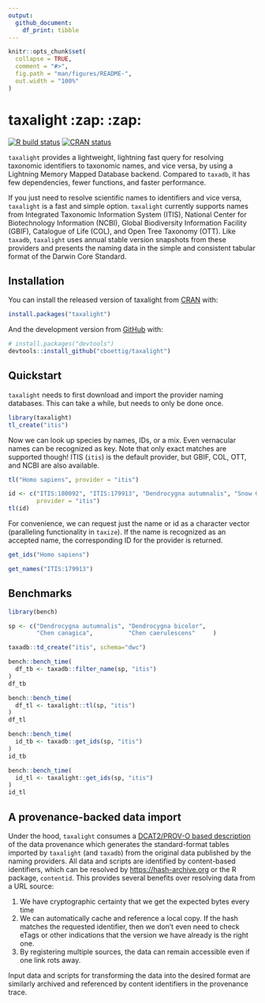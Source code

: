 ```yaml
---
output: 
  github_document:
    df_print: tibble
---
```


<!-- README.md is generated from README.Rmd. Please edit that file -->

```r
knitr::opts_chunk$set(
  collapse = TRUE,
  comment = "#>",
  fig.path = "man/figures/README-",
  out.width = "100%"
)
```

# taxalight :zap: :zap:

<!-- badges: start -->
[![R build status](https://github.com/cboettig/taxalight/workflows/R-CMD-check/badge.svg)](https://github.com/cboettig/taxalight/actions)
[![CRAN status](https://www.r-pkg.org/badges/version/taxalight)](https://CRAN.R-project.org/package=taxalight)
<!-- badges: end -->

`taxalight` provides a lightweight, lightning fast query for resolving taxonomic identifiers to taxonomic names, and vice versa, by using a Lightning Memory Mapped Database backend. Compared to `taxadb`, it has few dependencies, fewer functions, and faster performance.  

If you just need to resolve scientific names to identifiers and vice versa, `taxalight` is a fast and simple option.  `taxalight` currently supports names from Integrated Taxonomic Information System (ITIS),  National Center for Biotechnology Information (NCBI), Global Biodiversity Information Facility (GBIF), Catalogue of Life (COL), and Open Tree Taxonomy (OTT). Like `taxadb`, `taxalight` uses annual stable version snapshots from these providers and presents the naming data in the simple and consistent tabular format of the Darwin Core Standard.


## Installation

You can install the released version of taxalight from [CRAN](https://CRAN.R-project.org) with:

``` r
install.packages("taxalight")
```

And the development version from [GitHub](https://github.com/) with:

``` r
# install.packages("devtools")
devtools::install_github("cboettig/taxalight")
```

## Quickstart

`taxalight` needs to first download and import the provider naming databases.  This can take a while, but needs to only be done once.

```r
library(taxalight)
tl_create("itis")
```

Now we can look up species by names, IDs, or a mix.  Even vernacular names can be recognized as key.  Note that only exact matches are supported though! ITIS (`itis`) is the default provider, but GBIF, COL, OTT, and NCBI are also available. 

```r
tl("Homo sapiens", provider = "itis")
```

```r
id <- c("ITIS:180092", "ITIS:179913", "Dendrocygna autumnalis", "Snow Goose",
        provider = "itis")
tl(id)
```


For convenience, we can request just the name or id as a character vector (paralleling functionality in `taxize`).  If the name is recognized as an accepted name, the corresponding ID for the provider is returned.  


```r
get_ids("Homo sapiens")
```


```r
get_names("ITIS:179913")
```

## Benchmarks

```r
library(bench)
```

```r
sp <- c("Dendrocygna autumnalis", "Dendrocygna bicolor",
        "Chen canagica",          "Chen caerulescens"     )
```

```r
taxadb::td_create("itis", schema="dwc")
```


```r
bench::bench_time(
  df_tb <- taxadb::filter_name(sp, "itis")
)
df_tb
```



```r
bench::bench_time(
  df_tl <- taxalight::tl(sp, "itis")
)
df_tl
```



```r
bench::bench_time(
  id_tb <- taxadb::get_ids(sp, "itis")
)
id_tb
```



```r
bench::bench_time(
  id_tl <- taxalight::get_ids(sp, "itis")
)
id_tl
```

## A provenance-backed data import

Under the hood, `taxalight` consumes a [DCAT2/PROV-O based description](https://raw.githubusercontent.com/boettiger-lab/taxadb-cache/master/prov.json) of the data provenance which generates the standard-format tables imported by `taxalight` (and `taxadb`) from the original data published by the naming providers.  All data and scripts are identified by content-based identifiers, which can be resolved by <https://hash-archive.org> or the R package, `contentid`.  This provides several benefits over resolving data from a URL source:

1. We have cryptographic certainty that we get the expected bytes every time
1. We can automatically cache and reference a local copy.  If the hash matches the requested identifier, then we don't even need to check eTags or other indications that the version we have already is the right one.
1. By registering multiple sources, the data can remain accessible even if one link rots away.  

Input data and scripts for transforming the data into the desired format are similarly archived and referenced by content identifiers in the provenance trace.  



